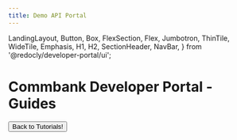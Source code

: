 ```yaml
---
title: Demo API Portal
---
```


  LandingLayout,
  Button,
  Box,
  FlexSection,
  Flex,
  Jumbotron,
  ThinTile,
  WideTile,
  Emphasis,
  H1,
  H2,
  SectionHeader,
  NavBar,
} from '@redocly/developer-portal/ui';


<Jumbotron>
  <H1>Commbank Developer Portal - Guides</H1>
    <Button to='/tutorials/home'>Back to Tutorials!</Button>
  </Jumbotron>


